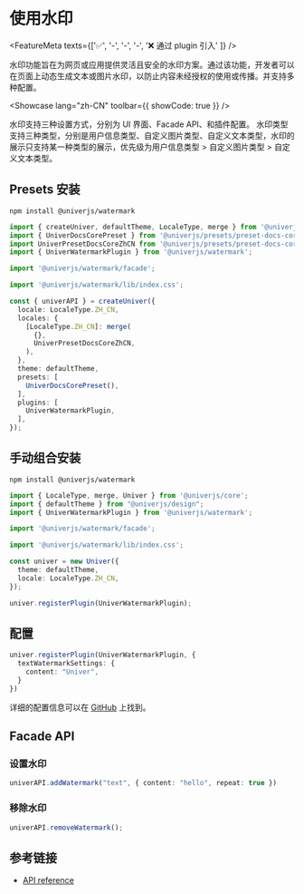 
# 使用水印 <VersionBadge version="0.4.2+" />

<FeatureMeta texts={['✅', '-', '-', '-', '❌ 通过 plugin 引入' ]} />

水印功能旨在为网页或应用提供灵活且安全的水印方案。通过该功能，开发者可以在页面上动态生成文本或图片水印，以防止内容未经授权的使用或传播。并支持多种配置。

<Showcase lang="zh-CN" toolbar={{ showCode: true }} />

水印支持三种设置方式，分别为 UI 界面、Facade API、和插件配置。
水印类型支持三种类型，分别是用户信息类型、自定义图片类型、自定义文本类型，水印的展示只支持某一种类型的展示，优先级为用户信息类型 > 自定义图片类型 > 自定义文本类型。

## Presets 安装

```shell npm2yarn
npm install @univerjs/watermark
```

```typescript {4,6,8,23}
import { createUniver, defaultTheme, LocaleType, merge } from '@univerjs/presets';
import { UniverDocsCorePreset } from '@univerjs/presets/preset-docs-core';
import UniverPresetDocsCoreZhCN from '@univerjs/presets/preset-docs-core/locales/zh-CN';
import { UniverWatermarkPlugin } from '@univerjs/watermark';

import '@univerjs/watermark/facade';

import '@univerjs/watermark/lib/index.css';

const { univerAPI } = createUniver({
  locale: LocaleType.ZH_CN,
  locales: {
    [LocaleType.ZH_CN]: merge(
      {},
      UniverPresetDocsCoreZhCN,
    ),
  },
  theme: defaultTheme,
  presets: [
    UniverDocsCorePreset(),
  ],
  plugins: [
    UniverWatermarkPlugin,
  ],
});
```

## 手动组合安装

```shell npm2yarn
npm install @univerjs/watermark
```

```typescript {3,5,7,14}
import { LocaleType, merge, Univer } from '@univerjs/core';
import { defaultTheme } from "@univerjs/design";
import { UniverWatermarkPlugin } from '@univerjs/watermark';

import '@univerjs/watermark/facade';

import '@univerjs/watermark/lib/index.css';

const univer = new Univer({
  theme: defaultTheme,
  locale: LocaleType.ZH_CN,
});

univer.registerPlugin(UniverWatermarkPlugin);
```

## 配置

```typescript
univer.registerPlugin(UniverWatermarkPlugin, {
  textWatermarkSettings: {
    content: "Univer",
  }
})
```

详细的配置信息可以在 [GitHub](https://github.com/dream-num/univer/blob/dev/packages/watermark/src/controllers/config.schema.ts#L24) 上找到。

## Facade API 

### 设置水印

```typescript
univerAPI.addWatermark("text", { content: "hello", repeat: true })
```

### 移除水印

```typescript
univerAPI.removeWatermark();
```

## 参考链接

* [API reference](https://github.com/dream-num/univer/blob/dev/packages/facade/src/apis/facade.ts#L555)
